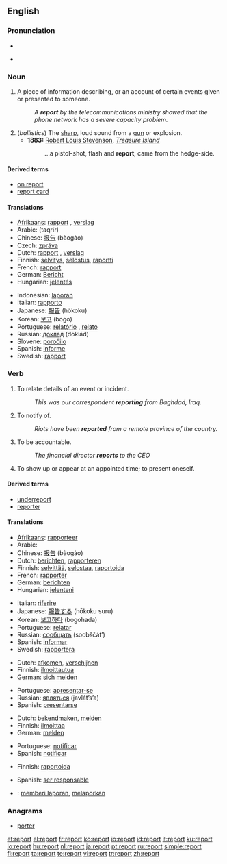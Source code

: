==English==
{{wikipedia}}

===Pronunciation===
* {{audio|en-us-report.ogg|Audio (US)}}
* {{IPA|/ɻiː'ɔː(r)t/}}
*: {{rhymes|ɔː(r)t}}

===Noun===
{{en-noun}}

# A piece of information describing, or an account of certain events given or presented to someone.
#: ''A '''report''' by the telecommunications ministry showed that the phone network has a severe capacity problem.''
# (''ballistics'') The [[sharp]], loud sound from a [[gun]] or explosion.
#* '''1883:''' [[w:Robert Louis Stevenson|Robert Louis Stevenson]], ''[[w:Treasure Island|Treasure Island]]''
#*: ...a pistol-shot, flash and '''report''', came from the hedge-side.

====Derived terms====
* [[on report]]
* [[report card]]

====Translations====
{{trans-top|information describing events}}
* [[Afrikaans]]: [[rapport]] {{n}}, [[verslag]] {{n}}
* Arabic: {{Arab|[[تقرير]]}} (taqrīr)
* Chinese: [[报告]] (bàogào)
* Czech: [[zpráva]] {{f}}
* Dutch: [[rapport]] {{n}}, [[verslag]] {{n}}
* Finnish: [[selvitys]], [[selostus]], [[raportti]]
* French: [[rapport]] {{m}}
* German: [[Bericht]] {{m}}
* Hungarian: [[jelentés]]
{{trans-mid}}
* Indonesian: [[laporan]]
* Italian: [[rapporto]] {{m}}
* Japanese: [[報告]] (hōkoku)
* Korean: [[보고]] (bogo)
* Portuguese: [[relatório]] {{m}}, [[relato]] {{m}}
* Russian: [[доклад]] (doklád) {{m}}
* Slovene: [[poročilo]] {{n}}
* Spanish: [[informe]] {{m}}
* Swedish: [[rapport]] {{c}}
{{trans-bottom}}

===Verb===
{{en-verb}}

# {{intransitive}} To relate details of an event or incident.
#: ''This was our correspondent '''reporting''' from Baghdad, Iraq.''
# {{transitive}} To notify of.
#: ''Riots have been '''reported''' from a remote province of the country.''
# {{intransitive}} To be accountable.
#: ''The financial director '''reports''' to the CEO''
# {{intransitive|military}} To show up or appear at an appointed time; to present oneself.

====Derived terms====
* [[underreport]]
* [[reporter]]

====Translations====
{{trans-top|to relate event}}
* [[Afrikaans]]: [[rapporteer]]
* Arabic: {{Arab|[[وصف]]}} {{IPAchar|(wáʂafa)}}
* Chinese: [[报告]] (bàogào)
* Dutch: [[berichten]], [[rapporteren]]
* Finnish: [[selvittää]], [[selostaa]], [[raportoida]]
* French: [[rapporter]]
* German: [[berichten]]
* Hungarian: [[jelenteni]]
{{trans-mid}}
* Italian: [[riferire]]
* Japanese: [[報告]]する (hōkoku suru)
* Korean: [[보고하다]] (bogohada)
* Portuguese: [[relatar]]
* Russian: [[сообщать]] (soobščát’)
* Spanish: [[informar]]
* Swedish: [[rapportera]]
{{trans-bottom}}

{{trans-top|appear or present oneself}}
* Dutch: [[afkomen]], [[verschijnen]]
* Finnish: [[ilmoittautua]]
* German: [[sich]] [[melden]]
{{trans-mid}}
* Portuguese: [[apresentar-se]]
* Russian: [[являться]] (javlát’s’a)
* Spanish: [[presentarse]]
{{trans-bottom}}

{{trans-top|to notify}}
* Dutch: [[bekendmaken]], [[melden]]
* Finnish: [[ilmoittaa]]
* German: [[melden]]
{{trans-mid}}
* Portuguese: [[notificar]]
* Spanish: [[notificar]]
{{trans-bottom}}

{{trans-top|to be accountable}}
* Finnish: [[raportoida]]
{{trans-mid}}
* Spanish: [[ser responsable]]
{{trans-bottom}}

{{checktrans-top}}
* {{ttbc|Indonesian}}: [[memberi laporan]], [[melaporkan]]
{{trans-bottom}}

===Anagrams===
* [[porter]]

[[et:report]]
[[el:report]]
[[fr:report]]
[[ko:report]]
[[io:report]]
[[id:report]]
[[it:report]]
[[ku:report]]
[[lo:report]]
[[hu:report]]
[[nl:report]]
[[ja:report]]
[[pt:report]]
[[ru:report]]
[[simple:report]]
[[fi:report]]
[[ta:report]]
[[te:report]]
[[vi:report]]
[[tr:report]]
[[zh:report]]